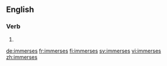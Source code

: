 ==English==

===Verb===
{{head|en|verb form}}

# {{en-third-person singular of|immerse}}

[[de:immerses]]
[[fr:immerses]]
[[fi:immerses]]
[[sv:immerses]]
[[vi:immerses]]
[[zh:immerses]]